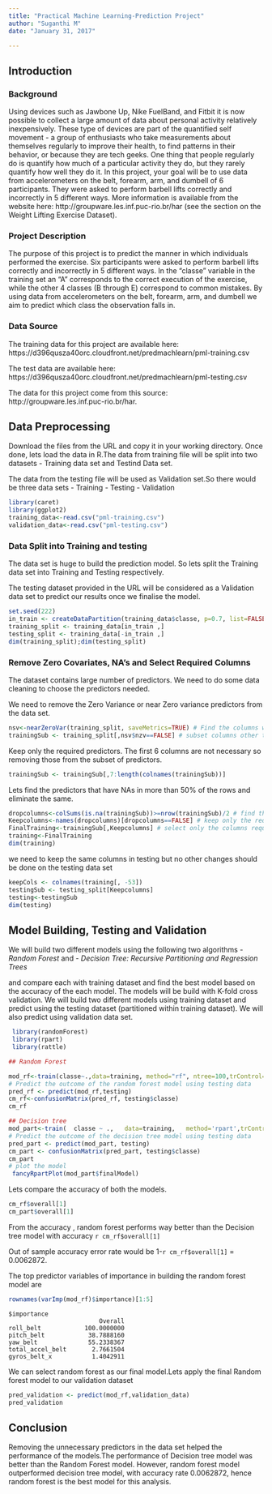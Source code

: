 ---
title: "Practical Machine Learning-Prediction Project"
author: "Suganthi M"
date: "January 31, 2017"

---
## Introduction

### Background

Using devices such as Jawbone Up, Nike FuelBand, and Fitbit it is now possible to collect a large amount of data about personal activity relatively inexpensively. These type of devices are part of the quantified self movement - a group of enthusiasts who take measurements about themselves regularly to improve their health, to find patterns in their behavior, or because they are tech geeks. One thing that people regularly do is quantify how much of a particular activity they do, but they rarely quantify how well they do it. In this project, your goal will be to use data from accelerometers on the belt, forearm, arm, and dumbell of 6 participants. They were asked to perform barbell lifts correctly and incorrectly in 5 different ways. More information is available from the website here: http://groupware.les.inf.puc-rio.br/har (see the section on the Weight Lifting Exercise Dataset).

### Project Description

The purpose of this project is to predict the manner in which individuals performed the exercise. Six participants were asked to perform barbell lifts correctly and incorrectly in 5 different ways. In the "classe" variable in the training set an "A" corresponds to the correct execution of the exercise, while the other 4 classes (B through E) correspond to common mistakes. By using data from accelerometers on the belt, forearm, arm, and dumbell we aim to predict which class the observation falls in.

### Data Source

The training data for this project are available here:
https://d396qusza40orc.cloudfront.net/predmachlearn/pml-training.csv

The test data are available here:
https://d396qusza40orc.cloudfront.net/predmachlearn/pml-testing.csv

The data for this project come from this source: http://groupware.les.inf.puc-rio.br/har. 

## Data Preprocessing

Download the files from the URL and copy it in your working directory. Once done, lets load the data in R.The data from training file will be split into two datasets - Training data set and Testind Data set.

The data from the testing file will be used as Validation set.So there would be three data sets
- Training
- Testing
- Validation

```{r echo=FALSE}
library(caret)
library(ggplot2)
training_data<-read.csv("pml-training.csv")
validation_data<-read.csv("pml-testing.csv")
```

### Data Split into Training and testing 

The data set is huge to build the prediction model. So lets split the Training data set into Training and Testing respectively.

The testing dataset provided in the URL will be considered as a Validation data set to predict our results once we finalise the model.

```{r}
set.seed(222)
in_train <- createDataPartition(training_data$classe, p=0.7, list=FALSE)
training_split <- training_data[in_train ,]
testing_split <- training_data[-in_train ,]
dim(training_split);dim(testing_split)
```

### Remove Zero Covariates, NA's and Select Required Columns

The dataset contains large number of predictors. We need to do some data cleaning to choose the predictors needed.

We need to remove the Zero Variance or near Zero variance predictors from the data set.
```{r}
nsv<-nearZeroVar(training_split, saveMetrics=TRUE) # Find the columns where the data is near zero variance
trainingSub <- training_split[,nsv$nzv==FALSE] # subset columns other than near zero variance
```
Keep only the required predictors. The first 6 columns are not necessary so removing those from the subset of predictors.
```{r}
trainingSub <- trainingSub[,7:length(colnames(trainingSub))] 
```

Lets find the predictors that have NAs in more than 50% of the rows and eliminate the same.
```{r}
dropcolumns<-colSums(is.na(trainingSub))>=nrow(trainingSub)/2 # find the columns that contains NAs in 50% of the rows
Keepcolumns<-names(dropcolumns)[dropcolumns==FALSE] # keep only the required column name list
FinalTraining<-trainingSub[,Keepcolumns] # select only the columns required
training<-FinalTraining
dim(training)
```

we need to keep the same columns in testing but no other changes should be done on the testing data set
```{r}
keepCols <- colnames(training[, -53])
testingSub <- testing_split[Keepcolumns]
testing<-testingSub
dim(testing)
```

## Model Building, Testing and Validation

We will build two different models using the following two algorithms
    - *Random Forest* and 
    - *Decision Tree: Recursive Partitioning and Regression Trees*
  
and compare each with training dataset and find the best model based on the accuracy of the each model. The models will be build with K-fold cross validation. We will build two different models using training dataset and predict using the testing dataset (partitioned within training dataset). We will also predict using validation data set.

```{r echo=FALSE}
 library(randomForest)
 library(rpart)
 library(rattle)
```
```{r}
## Random Forest

mod_rf<-train(classe~.,data=training, method="rf", ntree=100,trControl=trainControl(method='cv', number = 5))
# Predict the outcome of the random forest model using testing data
pred_rf <- predict(mod_rf,testing)
cm_rf<-confusionMatrix(pred_rf, testing$classe)
cm_rf

## Decision tree 
mod_part<-train(  classe ~ .,   data=training,   method='rpart',trControl=trainControl(method='cv', number = 5))
# Predict the outcome of the decision tree model using testing data
pred_part <- predict(mod_part, testing)
cm_part <- confusionMatrix(pred_part, testing$classe)
cm_part
# plot the model
 fancyRpartPlot(mod_part$finalModel)
```

Lets compare the accuracy of both the models.
```{r}
cm_rf$overall[1]
cm_part$overall[1]
```

From the accuracy , random forest performs way better than the Decision tree model with accuracy 
`r cm_rf$overall[1]`

Out of sample accuracy error rate would be 1-`r cm_rf$overall[1]` = 0.0062872. 

The top predictor variables of importance in building the random forest model are
```{r}
rownames(varImp(mod_rf)$importance)[1:5]
```
```
$importance
                         Overall
roll_belt            100.0000000
pitch_belt            38.7888160
yaw_belt              55.2338367
total_accel_belt       2.7661504
gyros_belt_x           1.4042911
```

We can select random forest as our final model.Lets apply the final Random forest model to our validation dataset

```{r}
pred_validation <- predict(mod_rf,validation_data)
pred_validation

```

## Conclusion

Removing the unnecessary predictors in the data set helped the performance of the models.The performance of Decision tree model was better than the Random Forest model. However, random forest model outperformed decision tree model, with accuracy rate 0.0062872, hence random forest is the best model for this analysis.




